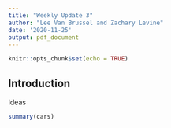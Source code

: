 ```yaml
---
title: "Weekly Update 3"
author: "Lee Van Brussel and Zachary Levine"
date: '2020-11-25'
output: pdf_document
---
```


```r
knitr::opts_chunk$set(echo = TRUE)
```

## Introduction

Ideas

```r
summary(cars)
```
